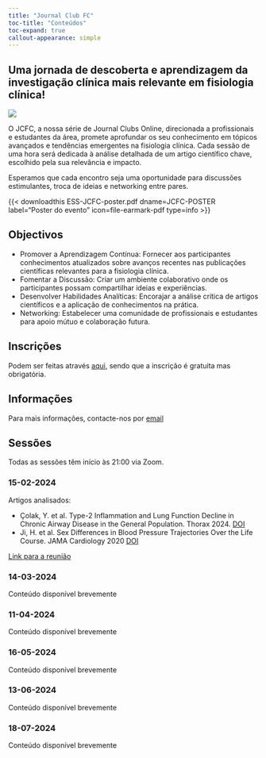 ```yaml
---
title: "Journal Club FC"
toc-title: "Conteúdos"
toc-expand: true
callout-appearance: simple
---
```


## Uma jornada de descoberta e aprendizagem da investigação clínica mais relevante em fisiologia clínica!

![](ESS-JCFC-header.jpg)

O JCFC, a nossa série de Journal Clubs Online, direcionada a profissionais e estudantes da área, promete aprofundar os seu conhecimento em tópicos avançados e tendências emergentes na fisiologia clínica. 
Cada sessão de uma hora será dedicada à análise detalhada de um artigo científico chave, escolhido pela sua relevância e impacto. 

Esperamos que cada encontro seja uma oportunidade para discussões estimulantes, troca de ideias e networking entre pares.

{{< downloadthis ESS-JCFC-poster.pdf dname=JCFC-POSTER label="Poster do evento" icon=file-earmark-pdf type=info >}}

## Objectivos

- Promover a Aprendizagem Contínua: Fornecer aos participantes conhecimentos atualizados sobre avanços recentes nas publicações científicas relevantes para a fisiologia clínica.
- Fomentar a Discussão: Criar um ambiente colaborativo onde os participantes possam compartilhar ideias e experiências.
- Desenvolver Habilidades Analíticas: Encorajar a análise crítica de artigos científicos e a aplicação de conhecimentos na prática.
- Networking: Estabelecer uma comunidade de profissionais e estudantes para apoio mútuo e colaboração futura.

## Inscrições

Podem ser feitas através [aqui](https://formacao.ess.ipp.pt/v1/principal/home/index.php?page=verForm&id=2342), sendo que a inscrição é gratuita mas obrigatória.

::: {.callout-note}
## Informações
Para mais informações, contacte-nos por [email](mailto:mail@fisiologiaclinica.eu)
:::


## Sessões

Todas as sessões têm início às 21:00 via Zoom.

### 15-02-2024

Artigos analisados:

- Çolak, Y. et al. Type-2 Inflammation and Lung Function Decline in Chronic Airway Disease in the General Population. Thorax 2024. [DOI](https://doi.org/10.1136/thorax-2023-220972)
- Ji, H. et al. Sex Differences in Blood Pressure Trajectories Over the Life Course. JAMA Cardiology 2020 [DOI](https://doi.org/10.1001/jamacardio.2019.5306)

[Link para a reunião](https://videoconf-colibri.zoom.us/j/92353423700?pwd=N1UwcE5iR0tMUWhJd3pGRUJyeVkrdz09) 

### 14-03-2024

Conteúdo disponível brevemente

### 11-04-2024

Conteúdo disponível brevemente

### 16-05-2024

Conteúdo disponível brevemente

### 13-06-2024

Conteúdo disponível brevemente

### 18-07-2024

Conteúdo disponível brevemente
